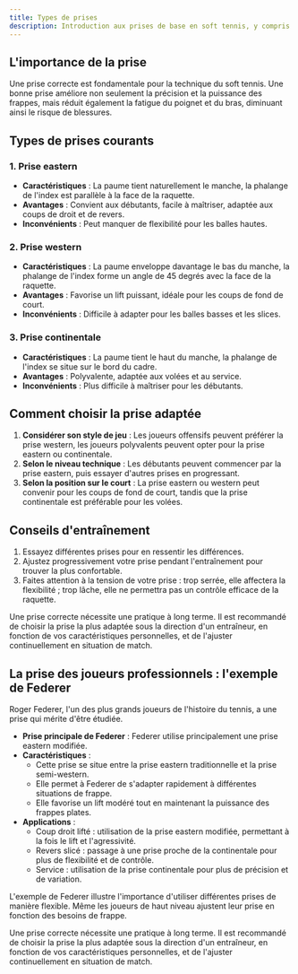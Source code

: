 ```yaml
---
title: Types de prises
description: Introduction aux prises de base en soft tennis, y compris la prise eastern, la prise western et la prise continentale.
---
```


## L'importance de la prise

Une prise correcte est fondamentale pour la technique du soft tennis. Une bonne prise améliore non seulement la précision et la puissance des frappes, mais réduit également la fatigue du poignet et du bras, diminuant ainsi le risque de blessures.

## Types de prises courants

### 1. Prise eastern

- **Caractéristiques** : La paume tient naturellement le manche, la phalange de l'index est parallèle à la face de la raquette.
- **Avantages** : Convient aux débutants, facile à maîtriser, adaptée aux coups de droit et de revers.
- **Inconvénients** : Peut manquer de flexibilité pour les balles hautes.

### 2. Prise western

- **Caractéristiques** : La paume enveloppe davantage le bas du manche, la phalange de l'index forme un angle de 45 degrés avec la face de la raquette.
- **Avantages** : Favorise un lift puissant, idéale pour les coups de fond de court.
- **Inconvénients** : Difficile à adapter pour les balles basses et les slices.

### 3. Prise continentale

- **Caractéristiques** : La paume tient le haut du manche, la phalange de l'index se situe sur le bord du cadre.
- **Avantages** : Polyvalente, adaptée aux volées et au service.
- **Inconvénients** : Plus difficile à maîtriser pour les débutants.

## Comment choisir la prise adaptée

1. **Considérer son style de jeu** : Les joueurs offensifs peuvent préférer la prise western, les joueurs polyvalents peuvent opter pour la prise eastern ou continentale.
2. **Selon le niveau technique** : Les débutants peuvent commencer par la prise eastern, puis essayer d'autres prises en progressant.
3. **Selon la position sur le court** : La prise eastern ou western peut convenir pour les coups de fond de court, tandis que la prise continentale est préférable pour les volées.

## Conseils d'entraînement

1. Essayez différentes prises pour en ressentir les différences.
2. Ajustez progressivement votre prise pendant l'entraînement pour trouver la plus confortable.
3. Faites attention à la tension de votre prise : trop serrée, elle affectera la flexibilité ; trop lâche, elle ne permettra pas un contrôle efficace de la raquette.

Une prise correcte nécessite une pratique à long terme. Il est recommandé de choisir la prise la plus adaptée sous la direction d'un entraîneur, en fonction de vos caractéristiques personnelles, et de l'ajuster continuellement en situation de match.

## La prise des joueurs professionnels : l'exemple de Federer

Roger Federer, l'un des plus grands joueurs de l'histoire du tennis, a une prise qui mérite d'être étudiée.

- **Prise principale de Federer** : Federer utilise principalement une prise eastern modifiée.
- **Caractéristiques** :
  - Cette prise se situe entre la prise eastern traditionnelle et la prise semi-western.
  - Elle permet à Federer de s'adapter rapidement à différentes situations de frappe.
  - Elle favorise un lift modéré tout en maintenant la puissance des frappes plates.
- **Applications** :
  - Coup droit lifté : utilisation de la prise eastern modifiée, permettant à la fois le lift et l'agressivité.
  - Revers slicé : passage à une prise proche de la continentale pour plus de flexibilité et de contrôle.
  - Service : utilisation de la prise continentale pour plus de précision et de variation.

L'exemple de Federer illustre l'importance d'utiliser différentes prises de manière flexible. Même les joueurs de haut niveau ajustent leur prise en fonction des besoins de frappe.

Une prise correcte nécessite une pratique à long terme. Il est recommandé de choisir la prise la plus adaptée sous la direction d'un entraîneur, en fonction de vos caractéristiques personnelles, et de l'ajuster continuellement en situation de match.
